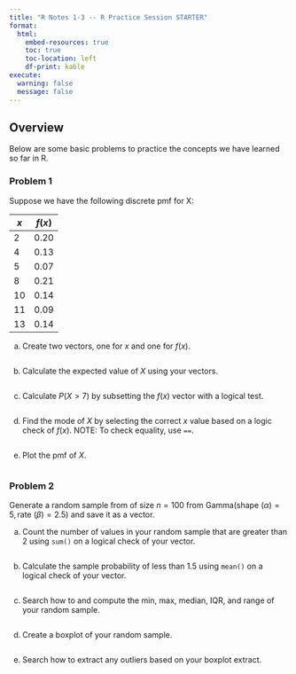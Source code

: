 ```yaml
---
title: "R Notes 1-3 -- R Practice Session STARTER"
format:
  html:
    embed-resources: true
    toc: true
    toc-location: left
    df-print: kable
execute: 
  warning: false
  message: false
---
```


## Overview

Below are some basic problems to practice the concepts we have learned so far in R.


### Problem 1

Suppose we have the following discrete pmf for X:

| $x$ | $f(x)$ |
|-----|--------|
| 2   | 0.20   |
| 4   | 0.13   |
| 5   | 0.07   |
| 8   | 0.21   |
| 10  | 0.14   |
| 11  | 0.09   |
| 13  | 0.14   |

a)  Create two vectors, one for $x$ and one for $f(x)$.

```r


```

b)  Calculate the expected value of $X$ using your vectors.

```r


```

c)  Calculate $P(X > 7)$ by subsetting the $f(x)$ vector with a logical test.

```r


```

d)  Find the mode of $X$ by selecting the correct $x$ value based on a logic check of $f(x)$. NOTE: To check equality, use `==`.

```r


```

e)  Plot the pmf of $X$.

```r


```

### Problem 2

Generate a random sample from of size $n = 100$ from $\text{Gamma}(\text{shape } (\alpha) = 5, \text{rate } (\beta) = 2.5)$ and save it as a vector.

a)  Count the number of values in your random sample that are greater than 2 using `sum()` on a logical check of your vector.

```r


```

b)  Calculate the sample probability of less than 1.5 using `mean()` on a logical check of your vector.

```r


```

c)  Search how to and compute the min, max, median, IQR, and range of your random sample.

```r


```

d)  Create a boxplot of your random sample.

```r


```

e)  Search how to extract any outliers based on your boxplot extract.

```r


```
